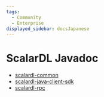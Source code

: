 ```yaml
---
tags:
  - Community
  - Enterprise
displayed_sidebar: docsJapanese
---
```


# ScalarDL Javadoc

- [scalardl-common](https://javadoc.io/doc/com.scalar-labs/scalardl-common/latest/index.html)
- [scalardl-java-client-sdk](https://javadoc.io/doc/com.scalar-labs/scalardl-java-client-sdk/latest/index.html)
- [scalardl-rpc](https://javadoc.io/doc/com.scalar-labs/scalardl-rpc/latest/index.html)
